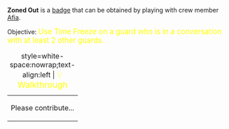 '''Zoned Out''' is a [[Badges|badge]] that can be obtained by playing with crew member [[Afia_Manicato|Afia]].

Objective: <big style="color:yellow">Use Time Freeze on a guard who is in a conversation with at least 2 other guards.</big>

{| class="mw-collapsible mw-collapsed"
|+ style=white-space:nowrap;text-align:left | <big style="color:yellow">💡 Walkthrough</big>
|-
| Please contribute...
|}